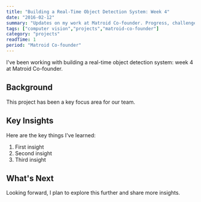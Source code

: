 ```yaml
---
title: "Building a Real-Time Object Detection System: Week 4"
date: "2016-02-12"
summary: "Updates on my work at Matroid Co-founder. Progress, challenges, and lessons learned."
tags: ["computer vision","projects","matroid-co-founder"]
category: "projects"
readTime: 1
period: "Matroid Co-founder"
---
```


I've been working with building a real-time object detection system: week 4 at Matroid Co-founder.

## Background

This project has been a key focus area for our team.

## Key Insights

Here are the key things I've learned:

1. First insight
2. Second insight
3. Third insight

## What's Next

Looking forward, I plan to explore this further and share more insights.

